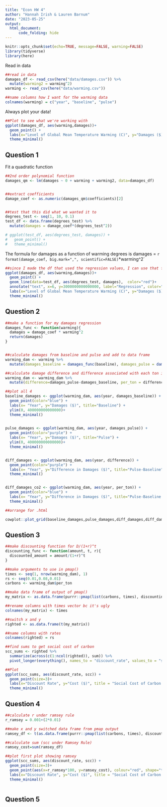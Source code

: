 ```yaml
---
title: "Econ HW 4"
author: "Hannah Irish & Lauren Barnum"
date: "2023-05-25"
output: 
  html_document:
      code_folding: hide
---
```


```r
knitr::opts_chunk$set(echo=TRUE, message=FALSE, warning=FALSE)
library(tidyverse)
library(here)
```

Read in data
```r

##read in data
damages_df <- read_csv(here("data/damages.csv")) %>%
  mutate(warming2 = warming^2)
warming <- read_csv(here("data/warming.csv"))

##name columns how I want for the warming data
colnames(warming) = c("year", "baseline", "pulse")

```

Always plot your data!
```r

##Plot to see what we're working with
ggplot(damages_df, aes(warming,damages))+
  geom_point() +
  labs(x="Level of Global Mean Temperature Warming (C)", y="Damages ($)", title="Damages from Degree(C) Mean Temp Warning vs. Pre-Industrial")+
  theme_minimal()
```

## **Question 1**

Fit a quadratic function
```r

##2nd order polynomial function
damages_qm <- lm(damages ~ 0 + warming + warming2, data=damages_df)


##extract coefficients
damage_coef <- as.numeric(damages_qm$coefficients)[2]


##test that this did what we wanted it to
degrees_test <- seq(1, 10, 0.1)
test_df <- data.frame(degrees_test) %>%
  mutate(damages = damage_coef*(degrees_test^2))

# ggplot(test_df, aes(degrees_test, damages)) +
#   geom_point() +
#   theme_minimal()

```

The formula for damages as a function of warming degrees is damages = `r format(damage_coef, big.mark=",", scientific=FALSE)`*warming^2`



```r

##since I made the df that used the regression values, I can use that for my line
ggplot(damages_df, aes(warming,damages))+
  geom_point() +
  geom_line(data=test_df, aes(degrees_test, damages),  color="red")+
  annotate("text", x=6, y=3000000000000000, label="Regression", color="red")+
  labs(x="Level of Global Mean Temperature Warming (C)", y="Damages ($)", title="Damages from Degree(C) Mean Temp Warning vs. Pre-Industrial")+
  theme_minimal()

```

## **Question 2**

```r

##make a function for my damages regression
damages_func <- function(warming){
  damages = damage_coef * warming^2 
  return(damages)
}


##calculate damages from baseline and pulse and add to data frame
warming_dam <- warming %>%
  mutate(damages_baseline = damages_func(baseline), damages_pulse = damages_func(pulse))

##calculate damage difference and difference associated with each ton increase of carbon
warming_dam <- warming_dam %>%
  mutate(difference=damages_pulse-damages_baseline, per_ton = difference/35000000000)

##plot all 4 
baseline_damages <- ggplot(warming_dam, aes(year, damages_baseline)) +
  geom_point(color="blue") +
  labs(x= "Year", y="Damages ($)", title="Baseline") +
  ylim(0, 400000000000000)+
  theme_minimal()
  

pulse_damages <- ggplot(warming_dam, aes(year, damages_pulse)) +
  geom_point(color="purple") +
  labs(x= "Year", y="Damages ($)", title="Pulse") + 
  ylim(0, 400000000000000)+
  theme_minimal()


diff_damages <- ggplot(warming_dam, aes(year, difference)) +
  geom_point(color="purple") +
  labs(x= "Year", y="Difference in Damages ($)", title="Pulse-Baseline") +
  theme_minimal()


diff_damages_co2 <- ggplot(warming_dam, aes(year, per_ton)) +
  geom_point(color="blue") +
  labs(x= "Year", y="Difference in Damages ($)", title="Pulse-Baseline per ton CO2") + 
  theme_minimal()

##arrange for .html

cowplot::plot_grid(baseline_damages,pulse_damages,diff_damages,diff_damages_co2)

```

## **Question 3**


```r

##make discounting function for D/(1+r)^t
discounting_func <- function(amount, t, r){
  discounted_amount = amount/(1+r)^t
}

##make arguments to use in pmap()
times <- seq(1, nrow(warming_dam), 1)
rs <- seq(0.01,0.08,0.01)
carbons <- warming_dam$per_ton

##make data frame of output of pmap()
my_matrix <- as.data.frame(purrr::pmap(list(carbons, times), discounting_func, r=rs))

##rename columns with times vector bc it's ugly
colnames(my_matrix) <- times

##switch x and y
righted <- as.data.frame(t(my_matrix))

##name columns with rates 
colnames(righted) = rs

##find sums to get social cost of carbon
scc_sums <- righted %>%
  summarize(across(c(1:ncol(righted)), sum)) %>%
  pivot_longer(everything(), names_to = "discount_rate", values_to = "scc") 

##Plot
ggplot(scc_sums, aes(discount_rate, scc)) +
  geom_point(size=3)+
  labs(x="Discount Rate", y="Cost ($)", title = "Social Cost of Carbon Under Different Discount Rates")+
  theme_minimal()
```

## **Question 4**

```r

##calculate r under ramsey rule
r_ramsey = 0.001+(2*0.01)

##make x and y switched data frame from pmap output
ramsey_df <- t(as.data.frame(purrr::pmap(list(carbons, times), discounting_func, r=r_ramsey))) 

##calculate sum (scc under Ramsey Rule)
ramsey_cost=sum(ramsey_df)

##plot first plot showing ramsey 
ggplot(scc_sums, aes(discount_rate, scc)) +
  geom_point(size=3)+
  geom_point(aes(x=r_ramsey*100, y=ramsey_cost), colour="red", shape="triangle",size=3)+
  labs(x="Discount Rate", y="Cost ($)", title = "Social Cost of Carbon Under Different Discount Rates")+
  theme_minimal()



```


## **Question 5**

```r


```



